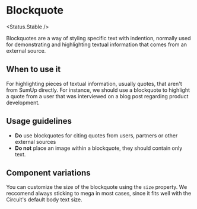 
# Blockquote

<Status.Stable />

Blockquotes are a way of styling specific text with indention, normally used for demonstrating and highlighting textual information that comes from an external source.

<Story id="components-blockquote--base" />

<Props of={Blockquote} />

## When to use it

For highlighting pieces of textual information, usually quotes, that aren't from SumUp directly.
For instance, we should use a blockquote to highlight a quote from a user that was interviewed on a blog post regarding product development.

## Usage guidelines

- **Do** use blockquotes for citing quotes from users, partners or other external sources
- **Do not** place an image within a blockquote, they should contain only text.

## Component variations

You can customize the size of the blockquote using the `size` property.
We reccomend always sticking to mega in most cases, since it fits well with the Circuit's default body text size.

<Story id="components-blockquote--size" />
